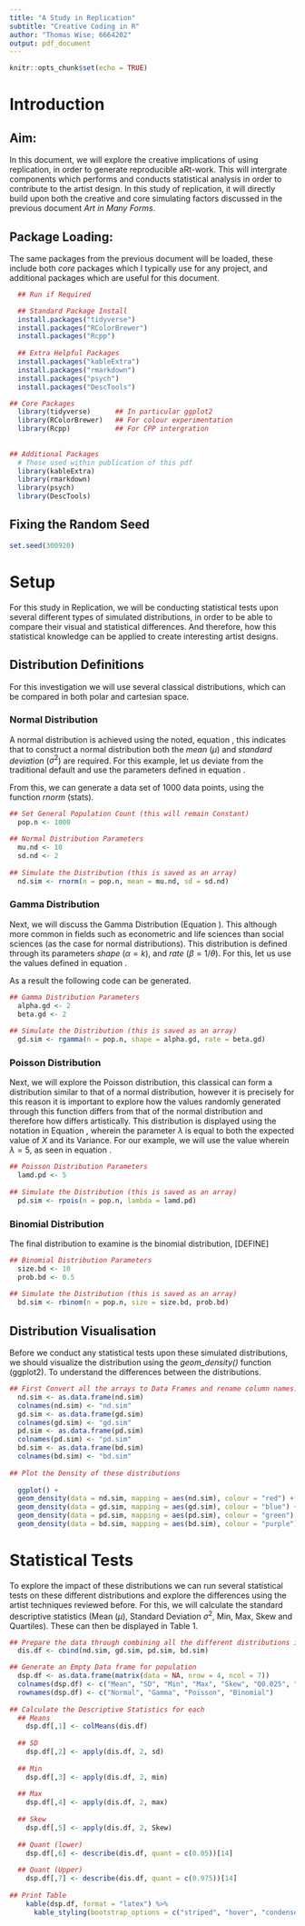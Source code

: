 ```yaml
---
title: "A Study in Replication"
subtitle: "Creative Coding in R"
author: "Thomas Wise; 6664202"
output: pdf_document
---
```

```r
knitr::opts_chunk$set(echo = TRUE)
```
# Introduction 

## Aim: 

In this document, we will explore the creative implications of using replication, in order to generate reproducible aRt-work. This will intergrate components which performs and conducts statistical analysis in order to contribute to the artist design. In this study of replication, it will directly build upon both the creative and core simulating factors discussed in the previous document *Art in Many Forms*. 

## Package Loading:

The same packages from the previous document will be loaded, these include both *core* packages which I typically use for any project, and additional packages which are useful for this document. 

```r
  ## Run if Required 

  ## Standard Package Install 
  install.packages("tidyverse")
  install.packages("RColorBrewer")
  install.packages("Rcpp")
  
  ## Extra Helpful Packages 
  install.packages("kableExtra")
  install.packages("rmarkdown")
  install.packages("psych")
  install.packages("DescTools")
```

```r
## Core Packages 
  library(tidyverse)      ## In particular ggplot2
  library(RColorBrewer)   ## For colour experimentation
  library(Rcpp)           ## For CPP intergration
  
  
## Additional Packages
  # Those used within publication of this pdf
  library(kableExtra)
  library(rmarkdown)
  library(psych)
  library(DescTools)
```

## Fixing the Random Seed 

```r
set.seed(300920)
```

# Setup 

For this study in Replication, we will be conducting statistical tests upon several different types of simulated distributions, in order to be able to compare their visual and statistical differences. And therefore, how this statistical knowledge can be applied to create interesting artist designs. 

## Distribution Definitions 

For this investigation we will use several classical distributions, which can be compared in both polar and cartesian space. 

### Normal Distribution 

A normal distribution is achieved using the noted, equation \ref{eqn:normdis}, this indicates that to construct a normal distribution both the *mean* ($\mu$) and *standard deviation* ($\sigma^{2}$) are required. For this example, let us deviate from the traditional default and use the parameters defined in equation \ref{eqn:normdiscompl}. 

\begin{equation}
\label{eqn:normdis}
X \sim \mathcal{N}(\mu, \, \sigma^{2})
\end{equation}
\begin{equation}
\label{eqn:normdiscompl}
X \sim \mathcal{N}(10, 2)
\end{equation}

From this, we can generate a data set of 1000 data points, using the function *rnorm* (stats). 

```r
## Set General Population Count (this will remain Constant)
  pop.n <- 1000

## Normal Distribution Parameters 
  mu.nd <- 10
  sd.nd <- 2
  
## Simulate the Distribution (this is saved as an array)
  nd.sim <- rnorm(n = pop.n, mean = mu.nd, sd = sd.nd)

```

### Gamma Distribution 

Next, we will discuss the Gamma Distribution (Equation \ref{eqn:gammadis}). This although more common in fields such as econometric and life sciences than social sciences (as the case for normal distributions). This distribution is defined through its parameters *shape* ($\alpha = k$), and *rate* ($\beta = 1/\theta$). For this, let us use the values defined in equation \ref{eqn:gammadiscompl}.

\begin{equation}
\label{eqn:gammadis}
X \sim \Gamma(\alpha, \, \beta)
\end{equation}
\begin{equation}
\label{eqn:gammadiscompl}
X \sim \Gamma(2, \, 2)
\end{equation}

As a result the following code can be generated. 

```r
## Gamma Distribution Parameters 
  alpha.gd <- 2
  beta.gd <- 2
  
## Simulate the Distribution (this is saved as an array)
  gd.sim <- rgamma(n = pop.n, shape = alpha.gd, rate = beta.gd)
```

### Poisson Distribution 

Next, we will explore the Poisson distribution, this classical can form a distribution similar to that of a normal distribution, however it is precisely for this reason it is important to explore how the values randomly generated through this function differs from that of the normal distribution and therefore how differs artistically. This distribution is displayed using the notation in Equation \ref{eqn:poisdis}, wherein the parameter $\lambda$ is equal to both the expected value of $X$ and its Variance. For our example, we will use the value wherein $\lambda = 5$, as seen in equation \ref{eqn:poisdiscompl}.

\begin{equation}
\label{eqn:poisdis}
X \sim Pois(\lambda)
\end{equation}
\begin{equation}
\label{eqn:poisdiscompl}
X \sim Pois(5)
\end{equation}

```r
## Poisson Distribution Parameters 
  lamd.pd <- 5
  
## Simulate the Distribution (this is saved as an array)
  pd.sim <- rpois(n = pop.n, lambda = lamd.pd)
```

### Binomial Distribution 

The final distribution to examine is the binomial distribution, [DEFINE]

\begin{equation}
\label{eqn:binomdis}
X \sim \mathcal{B}(n, p)
\end{equation}
\begin{equation}
\label{eqn:binomdiscompl}
X \sim \mathcal{B}(n, p)
\end{equation}

```r
## Binomial Distribution Parameters 
  size.bd <- 10
  prob.bd <- 0.5
  
## Simulate the Distribution (this is saved as an array)
  bd.sim <- rbinom(n = pop.n, size = size.bd, prob.bd)

```

## Distribution Visualisation 

Before we conduct any statistical tests upon these simulated distributions, we should visualize the distribution using the *geom_density()* function (ggplot2). To understand the differences between the distributions. 

```r

## First Convert all the arrays to Data Frames and rename column names. 
  nd.sim <- as.data.frame(nd.sim) 
  colnames(nd.sim) <- "nd.sim"
  gd.sim <- as.data.frame(gd.sim)
  colnames(gd.sim) <- "gd.sim"
  pd.sim <- as.data.frame(pd.sim)
  colnames(pd.sim) <- "pd.sim"
  bd.sim <- as.data.frame(bd.sim)
  colnames(bd.sim) <- "bd.sim"
  
## Plot the Density of these distributions 
  
  ggplot() + 
  geom_density(data = nd.sim, mapping = aes(nd.sim), colour = "red") +     # Normal
  geom_density(data = gd.sim, mapping = aes(gd.sim), colour = "blue") +    # Gamma 
  geom_density(data = pd.sim, mapping = aes(pd.sim), colour = "green") +   # Poisson
  geom_density(data = bd.sim, mapping = aes(bd.sim), colour = "purple")    # Binomial 


```

# Statistical Tests 

To explore the impact of these distributions we can run several statistical tests on these different distributions and explore the differences using the artist techniques reviewed before. For this, we will calculate the standard descriptive statistics (Mean ($\mu$), Standard Deviation $\sigma^{2}$, Min, Max, Skew and Quartiles). These can then be displayed in Table 1. 

```r
## Prepare the data through combining all the different distributions into one data frame
  dis.df <- cbind(nd.sim, gd.sim, pd.sim, bd.sim)

## Generate an Empty Data frame for population 
  dsp.df <- as.data.frame(matrix(data = NA, nrow = 4, ncol = 7)) 
  colnames(dsp.df) <- c("Mean", "SD", "Min", "Max", "Skew", "Q0.025", "Q0.975")
  rownames(dsp.df) <- c("Normal", "Gamma", "Poisson", "Binomial")
  
## Calculate the Descriptive Statistics for each 
  ## Means 
    dsp.df[,1] <- colMeans(dis.df)
    
  ## SD 
    dsp.df[,2] <- apply(dis.df, 2, sd)
    
  ## Min
    dsp.df[,3] <- apply(dis.df, 2, min)
    
  ## Max
    dsp.df[,4] <- apply(dis.df, 2, max)
    
  ## Skew
    dsp.df[,5] <- apply(dis.df, 2, Skew)
    
  ## Quant (lower)
    dsp.df[,6] <- describe(dis.df, quant = c(0.05))[14]
    
  ## Quant (Upper)
    dsp.df[,7] <- describe(dis.df, quant = c(0.975))[14]
    
## Print Table 
    kable(dsp.df, format = "latex") %>%
      kable_styling(bootstrap_options = c("striped", "hover", "condensed"))
    
    
    
```




